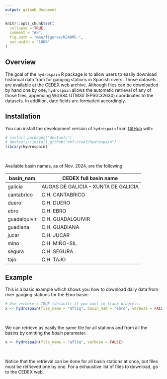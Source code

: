 ```yaml
---
output: github_document
---
```


<!-- README.md is generated from README.Rmd. Please edit that file -->

```r
knitr::opts_chunk$set(
  collapse = TRUE,
  comment = "#>",
  fig.path = "man/figures/README-",
  out.width = "100%"
)
```


## Overview

<!-- badges: start -->
<!-- badges: end -->


The goal of the `hydrospain` R package is to allow users to easily download historical data from for gauging stations in Spanish rivers. Those datasets are available at the [CEDEX web](https://ceh.cedex.es/anuarioaforos/demarcaciones.asp) archive. Although files can be downloaded by hand one by one, `hydrospain` allows the automatic retrieval of any of those files, appending WGS84 UTM30 (EPSG:32630) coordinates to the datasets. In addition, date fields are formatted accordingly.


## Installation

You can install the development version of `hydrospain` from [GitHub](https://github.com/) with:

```r
# install.packages("devtools")
# devtools::install_github("emf-creaf/hydrospain")
library(hydrospain)
```

<br>

Available basin names, as of Nov. 2024, are the following:

| **basin_nam**  | **CEDEX full basin name**           |
|----------------|---------------------------          |
| galicia        | AUGAS DE GALICIA – XUNTA DE GALICIA |
| cantabrico     | C.H. CANTABRICO                     |
| duero          | C.H. DUERO                          |
| ebro           | C.H. EBRO                           |
| guadalquivir   | C.H. GUADALQUIVIR                   |
| guadiana       | C.H. GUADIANA                       |
| jucar          | C.H. JUCAR                          |
| mino           | C.H. MIÑO-SIL                       |
| segura         | C.H. SEGURA                         |
| tajo           | C.H. TAJO                           |

## Example

This is a basic example which shows you how to download daily data from river gauging stations for the Ebro basin:

```r
# Use verbose = TRUE (default) if you want to track progress.
x <- hydrospain(file_name = "afliq", basin_nam = "ebro", verbose = FALSE)
```

<br>

We can retrieve as easily the same file for all stations and from all the basins by omitting the $\textit{basin}$ parameter.

```r
x <- hydrospain(file_name = "afliq", verbose = FALSE)
```

<br>

Notice that the retrieval can be done for all basin stations at once, but files must be retrieved one by one. For a exhaustive list of files to download, go to the CEDEX web.
